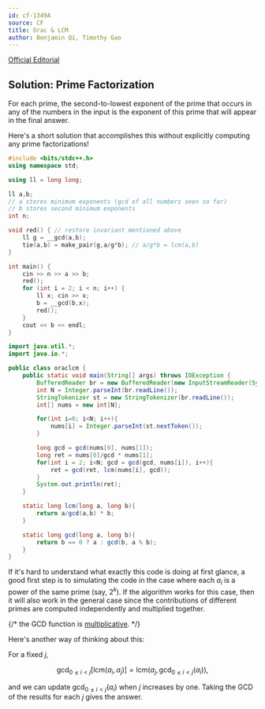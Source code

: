 ```yaml
---
id: cf-1349A
source: CF
title: Orac & LCM
author: Benjamin Qi, Timothy Gao
---
```


[Official Editorial](https://codeforces.com/blog/entry/77284)

## Solution: Prime Factorization

For each prime, the second-to-lowest exponent of the prime that occurs in any of
the numbers in the input is the exponent of this prime that will appear in the
final answer.

Here's a short solution that accomplishes this without explicitly computing any
prime factorizations!

<LanguageSection>
<CPPSection>

```cpp
#include <bits/stdc++.h>
using namespace std;

using ll = long long;

ll a,b;
// a stores minimum exponents (gcd of all numbers seen so far)
// b stores second minimum exponents
int n;

void red() { // restore invariant mentioned above
	ll g = __gcd(a,b);
	tie(a,b) = make_pair(g,a/g*b); // a/g*b = lcm(a,b)
}

int main() {
	cin >> n >> a >> b;
	red();
	for (int i = 2; i < n; i++) {
		ll x; cin >> x;
		b = __gcd(b,x);
		red();
	}
	cout << b << endl;
}
```

</CPPSection>

<JavaSection>

```java
import java.util.*;
import java.io.*;

public class oraclcm {
	public static void main(String[] args) throws IOException {
		BufferedReader br = new BufferedReader(new InputStreamReader(System.in));
		int N = Integer.parseInt(br.readLine());
		StringTokenizer st = new StringTokenizer(br.readLine());
		int[] nums = new int[N];

		for(int i=0; i<N; i++){
			nums[i] = Integer.parseInt(st.nextToken());
		}

		long gcd = gcd(nums[0], nums[1]);
		long ret = nums[0]/gcd * nums[1];
		for(int i = 2; i<N; gcd = gcd(gcd, nums[i]), i++){
			ret = gcd(ret, lcm(nums[i], gcd));
		}
		System.out.println(ret);
	}

	static long lcm(long a, long b){
		return a/gcd(a,b) * b;
	}

	static long gcd(long a, long b){
		return b == 0 ? a : gcd(b, a % b);
	}
}
```

</JavaSection>
</LanguageSection>

If it's hard to understand what exactly this code is doing at first glance, a
good first step is to simulating the code in the case where each $a_i$ is a
power of the same prime (say, $2^k$). If the algorithm works for this case, then
it will also work in the general case since the contributions of different
primes are computed independently and multiplied together.

{/* the GCD function is [multiplicative](https://en.wikipedia.org/wiki/Multiplicative_function). */}

Here's another way of thinking about this:

For a fixed $j$,

$$
\gcd_{0\le i<j}\left[\text{lcm}(a_i,a_j)\right]=\text{lcm}(a_j,\gcd_{0\le i<j}(a_i)),
$$

and we can update $\gcd_{0\le i<j}(a_i)$ when $j$ increases by one. Taking the
GCD of the results for each $j$ gives the answer.
